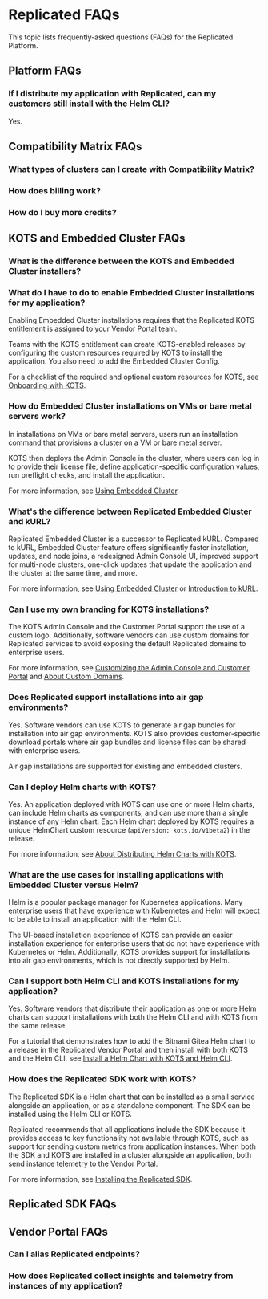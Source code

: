 
# Replicated FAQs

This topic lists frequently-asked questions (FAQs) for the Replicated Platform.

## Platform FAQs

### If I distribute my application with Replicated, can my customers still install with the Helm CLI?

Yes.

## Compatibility Matrix FAQs

### What types of clusters can I create with Compatibility Matrix?

### How does billing work?

### How do I buy more credits?

## KOTS and Embedded Cluster FAQs

### What is the difference between the KOTS and Embedded Cluster installers?

### What do I have to do to enable Embedded Cluster installations for my application?

Enabling Embedded Cluster installations requires that the Replicated KOTS entitlement is assigned to your Vendor Portal team.

Teams with the KOTS entitlement can create KOTS-enabled releases by configuring the custom resources required by KOTS to install the application. You also need to add the Embedded Cluster Config.

For a checklist of the required and optional custom resources for KOTS, see [Onboarding with KOTS](/vendor/distributing-workflow).

### How do Embedded Cluster installations on VMs or bare metal servers work?

In installations on VMs or bare metal servers, users run an installation command that provisions a cluster on a VM or bare metal server.

KOTS then deploys the Admin Console in the cluster, where users can log in to provide their license file, define application-specific configuration values, run preflight checks, and install the application.

For more information, see [Using Embedded Cluster](/vendor/embedded-overview).

### What's the difference between Replicated Embedded Cluster and kURL?

Replicated Embedded Cluster is a successor to Replicated kURL. Compared to kURL, Embedded Cluster feature offers significantly faster installation, updates, and node joins, a redesigned Admin Console UI, improved support for multi-node clusters, one-click updates that update the application and the cluster at the same time, and more.

For more information, see [Using Embedded Cluster](/vendor/embedded-overview) or [Introduction to kURL](/vendor/kurl-about).

### Can I use my own branding for KOTS installations?

The KOTS Admin Console and the Customer Portal support the use of a custom logo. Additionally, software vendors can use custom domains for Replicated services to avoid exposing the default Replicated domains to enterprise users.

For more information, see [Customizing the Admin Console and Customer Portal](/vendor/admin-console-customize-app-icon) and [About Custom Domains](custom-domains).

### Does Replicated support installations into air gap environments?

Yes. Software vendors can use KOTS to generate air gap bundles for installation into air gap environments. KOTS also provides customer-specific download portals where air gap bundles and license files can be shared with enterprise users.

Air gap installations are supported for existing and embedded clusters. 

### Can I deploy Helm charts with KOTS?

Yes. An application deployed with KOTS can use one or more Helm charts, can include Helm charts as components, and can use more than a single instance of any Helm chart. Each Helm chart deployed by KOTS requires a unique HelmChart custom resource (`apiVersion: kots.io/v1beta2`) in the release.

For more information, see [About Distributing Helm Charts with KOTS](/vendor/helm-native-about).

### What are the use cases for installing applications with Embedded Cluster versus Helm?

Helm is a popular package manager for Kubernetes applications. Many enterprise users that have experience with Kubernetes and Helm will expect to be able to install an application with the Helm CLI. 

The UI-based installation experience of KOTS can provide an easier installation experience for enterprise users that do not have experience with Kubernetes or Helm. Additionally, KOTS provides support for installations into air gap environments, which is not directly supported by Helm.

### Can I support both Helm CLI and KOTS installations for my application?

Yes. Software vendors that distribute their application as one or more Helm charts can support installations with both the Helm CLI and with KOTS from the same release.

For a tutorial that demonstrates how to add the Bitnami Gitea Helm chart to a release in the Replicated Vendor Portal and then install with both KOTS and the Helm CLI, see [Install a Helm Chart with KOTS and Helm CLI](/vendor/tutorial-kots-helm-setup).

### How does the Replicated SDK work with KOTS?

The Replicated SDK is a Helm chart that can be installed as a small service alongside an application, or as a standalone component. The SDK can be installed using the Helm CLI or KOTS.

Replicated recommends that all applications include the SDK because it provides access to key functionality not available through KOTS, such as support for sending custom metrics from application instances. When both the SDK and KOTS are installed in a cluster alongside an application, both send instance telemetry to the Vendor Portal.

For more information, see [Installing the Replicated SDK](/vendor/replicated-sdk-installing).

## Replicated SDK FAQs

## Vendor Portal FAQs

### Can I alias Replicated endpoints?

### How does Replicated collect insights and telemetry from instances of my application?
